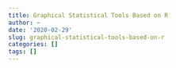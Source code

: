 ```yaml
---
title: Graphical Statistical Tools Based on R
author: ~
date: '2020-02-29'
slug: graphical-statistical-tools-based-on-r
categories: []
tags: []
---
```

